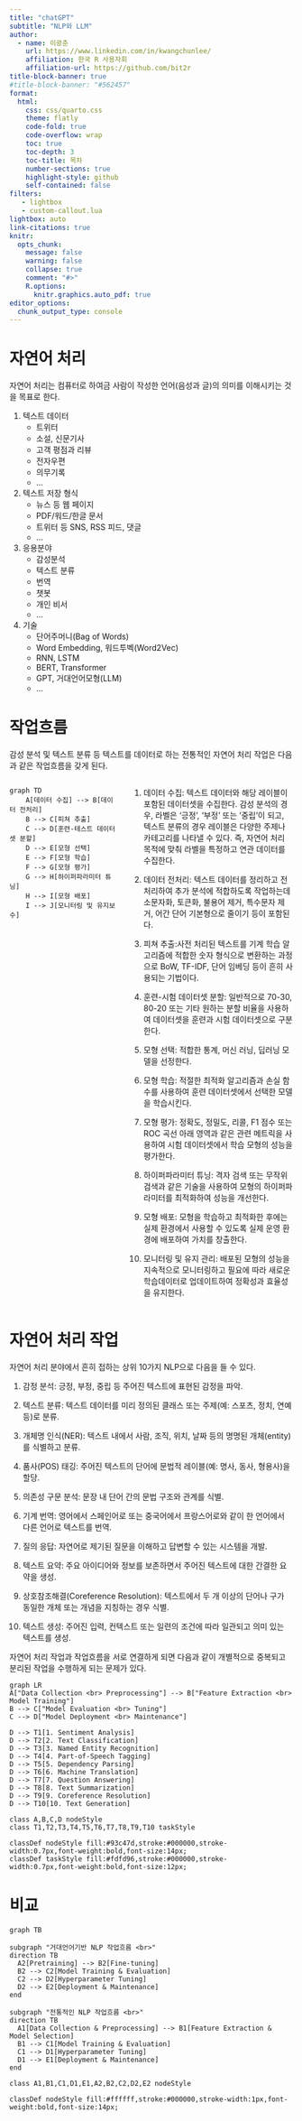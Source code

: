 ```yaml
---
title: "chatGPT"
subtitle: "NLP와 LLM"
author:
  - name: 이광춘
    url: https://www.linkedin.com/in/kwangchunlee/
    affiliation: 한국 R 사용자회
    affiliation-url: https://github.com/bit2r
title-block-banner: true
#title-block-banner: "#562457"
format:
  html:
    css: css/quarto.css
    theme: flatly
    code-fold: true
    code-overflow: wrap
    toc: true
    toc-depth: 3
    toc-title: 목차
    number-sections: true
    highlight-style: github    
    self-contained: false
filters:
   - lightbox
   - custom-callout.lua   
lightbox: auto
link-citations: true
knitr:
  opts_chunk: 
    message: false
    warning: false
    collapse: true
    comment: "#>" 
    R.options:
      knitr.graphics.auto_pdf: true
editor_options: 
  chunk_output_type: console
---
```


# 자연어 처리

자연어 처리는 컴퓨터로 하여금 사람이 작성한 언어(음성과 글)의 의미를 이해시키는 것을 목표로 한다.

1. 텍스트 데이터
    - 트위터
    - 소설, 신문기사
    - 고객 평점과 리뷰
    - 전자우편
    - 의무기록
    - ...
1. 텍스트 저장 형식
    - 뉴스 등 웹 페이지
    - PDF/워드/한글 문서
    - 트위터 등 SNS, RSS 피드, 댓글
    - ...
1. 응용분야
    - 감성분석
    - 텍스트 분류 
    - 번역
    - 챗봇
    - 개인 비서
    - ...
1. 기술
    - 단어주머니(Bag of Words)
    - Word Embedding, 워드투벡(Word2Vec)
    - RNN, LSTM
    - BERT, Transformer
    - GPT, 거대언어모형(LLM)
    - ...

# 작업흐름

감성 분석 및 텍스트 분류 등 텍스트를 데이터로 하는 전통적인 자연어 처리 작업은 다음과 같은 작업흐름을 갖게 된다.

::::: {.columns}

::: {.column width="40%"}
```mermaid
graph TD
    A[데이터 수집] --> B[데이터 전처리]
    B --> C[피쳐 추출]
    C --> D[훈련-테스트 데이터셋 분할]
    D --> E[모형 선택]
    E --> F[모형 학습]
    F --> G[모형 평가]
    G --> H[하이퍼파라미터 튜닝]
    H --> I[모형 배포]
    I --> J[모니터링 및 유지보수]
```
:::

::: {.column width="60%"}
1. 데이터 수집: 텍스트 데이터와 해당 레이블이 포함된 데이터셋을 수집한다. 감성 분석의 경우, 라벨은 '긍정', '부정' 또는 '중립'이 되고, 텍스트 분류의 경우 레이블은 다양한 주제나 카테고리를 나타낼 수 있다. 즉, 자연어 처리 목적에 맞춰 라벨을 특정하고 연관 데이터를 수집한다.

1. 데이터 전처리: 텍스트 데이터를 정리하고 전처리하여 추가 분석에 적합하도록 작업하는데 소문자화, 
토큰화, 불용어 제거, 특수문자 제거, 어간 단어 기본형으로 줄이기 등이 포함된다.

1. 피쳐 추출:사전 처리된 텍스트를 기계 학습 알고리즘에 적합한 숫자 형식으로 변환하는 과정으로 BoW, TF-IDF, 단어 임베딩 등이 흔히 사용되는 기법이다.

1. 훈련-시험 데이터셋 분할: 일반적으로 70-30, 80-20 또는 기타 원하는 분할 비율을 사용하여 데이터셋을 훈련과 시험 데이터셋으로 구분한다.

1. 모형 선택: 적합한 통계, 머신 러닝, 딥러닝 모델을 선정한다.

1. 모형 학습: 적절한 최적화 알고리즘과 손실 함수를 사용하여 훈련 데이터셋에서 선택한 모델을 학습시킨다.

1. 모형 평가: 정확도, 정밀도, 리콜, F1 점수 또는 ROC 곡선 아래 영역과 같은 관련 메트릭을 사용하여 시험 데이터셋에서 학습 모형의 성능을 평가한다.

1. 하이퍼파라미터 튜닝: 격자 검색 또는 무작위 검색과 같은 기술을 사용하여 모형의 하이퍼파라미터를 최적화하여 성능을 개선한다.

1. 모형 배포: 모형을 학습하고 최적화한 후에는 실제 환경에서 사용할 수 있도록 실제 운영 환경에 배포하여 가치를 창출한다.

1. 모니터링 및 유지 관리: 배포된 모형의 성능을 지속적으로 모니터링하고 필요에 따라 새로운 학습데이터로 업데이트하여 정확성과 효율성을 유지한다.
:::

:::::


# 자연어 처리 작업

자연어 처리 분야에서 흔히 접하는 상위 10가지 NLP으로 다음을 들 수 있다.

1. 감정 분석: 긍정, 부정, 중립 등 주어진 텍스트에 표현된 감정을 파악.

1. 텍스트 분류: 텍스트 데이터를 미리 정의된 클래스 또는 주제(예: 스포츠, 정치, 연예 등)로 분류.

1. 개체명 인식(NER): 텍스트 내에서 사람, 조직, 위치, 날짜 등의 명명된 개체(entity)를 식별하고 분류.

1. 품사(POS) 태깅: 주어진 텍스트의 단어에 문법적 레이블(예: 명사, 동사, 형용사)을 할당.

1. 의존성 구문 분석: 문장 내 단어 간의 문법 구조와 관계를 식별.

1. 기계 번역: 영어에서 스페인어로 또는 중국어에서 프랑스어로와 같이 한 언어에서 다른 언어로 텍스트를 번역.

1. 질의 응답: 자연어로 제기된 질문을 이해하고 답변할 수 있는 시스템을 개발.

1. 텍스트 요약: 주요 아이디어와 정보를 보존하면서 주어진 텍스트에 대한 간결한 요약을 생성.

1. 상호참조해결(Coreference Resolution): 텍스트에서 두 개 이상의 단어나 구가 동일한 개체 또는 개념을 지칭하는 경우 식별.

1. 텍스트 생성: 주어진 입력, 컨텍스트 또는 일련의 조건에 따라 일관되고 의미 있는 텍스트를 생성.

자연어 처리 작업과 작업흐름을 서로 연결하게 되면 다음과 같이 개별적으로 중복되고 분리된 작업을 수행하게 되는 문제가 있다.


```mermaid
graph LR
A["Data Collection <br> Preprocessing"] --> B["Feature Extraction <br> Model Training"]
B --> C["Model Evaluation <br> Tuning"]
C --> D["Model Deployment <br> Maintenance"]

D --> T1[1. Sentiment Analysis]
D --> T2[2. Text Classification]
D --> T3[3. Named Entity Recognition]
D --> T4[4. Part-of-Speech Tagging]
D --> T5[5. Dependency Parsing]
D --> T6[6. Machine Translation]
D --> T7[7. Question Answering]
D --> T8[8. Text Summarization]
D --> T9[9. Coreference Resolution]
D --> T10[10. Text Generation]

class A,B,C,D nodeStyle
class T1,T2,T3,T4,T5,T6,T7,T8,T9,T10 taskStyle

classDef nodeStyle fill:#93c47d,stroke:#000000,stroke-width:0.7px,font-weight:bold,font-size:14px;
classDef taskStyle fill:#fdfd96,stroke:#000000,stroke-width:0.7px,font-weight:bold,font-size:12px;
```

# 비교

```mermaid
graph TB

subgraph "거대언어기반 NLP 작업흐름 <br>"
direction TB
  A2[Pretraining] --> B2[Fine-tuning]
  B2 --> C2[Model Training & Evaluation]
  C2 --> D2[Hyperparameter Tuning]
  D2 --> E2[Deployment & Maintenance]
end

subgraph "전통적인 NLP 작업흐름 <br>"
direction TB
  A1[Data Collection & Preprocessing] --> B1[Feature Extraction & Model Selection]
  B1 --> C1[Model Training & Evaluation]
  C1 --> D1[Hyperparameter Tuning]
  D1 --> E1[Deployment & Maintenance]
end

class A1,B1,C1,D1,E1,A2,B2,C2,D2,E2 nodeStyle

classDef nodeStyle fill:#ffffff,stroke:#000000,stroke-width:1px,font-weight:bold,font-size:14px;

```








